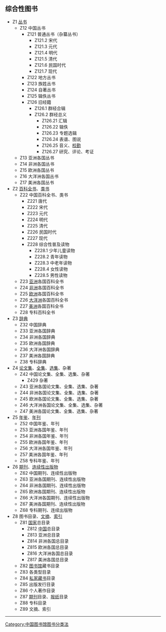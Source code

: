 {{缺少序言|time=2020-12-22T03:00:58+00:00}}
{{Unreferenced|time=2020-12-22T03:00:58+00:00}}
==综合性图书==
*Z1 [[丛书|丛书]]
**Z12 中国丛书
***Z121 普通丛书（杂纂丛书）
****Z121.2 宋代
****Z121.3 元代
****Z121.4 明代
****Z121.5 清代
****Z121.6 民国时代
****Z121.7 现代
***Z122 地方丛书
***Z123 族姓丛书
***Z124 自著丛书
***Z125 辑佚丛书
***Z126 旧经籍
****Z126.1 群经合辑
****Z126.2 群经总义
*****Z126.21 汇辑
*****Z126.22 辑佚 
*****Z126.23 专题选辑
*****Z126.24 表谱、图说
*****Z126.25 音义、[[校勘|校勘]]
*****Z126.27 研究、评论、考证
**Z13 亚洲各国丛书
**Z14 非洲各国丛书
**Z15 欧洲各国丛书
**Z16 大洋洲各国丛书
**Z17 美洲各国丛书
*Z2 [[百科全书|百科全书]]、[[类书|类书]]
**Z22 中国百科全书、类书
***Z221 唐代
***Z222 宋代
***Z223 元代
***Z224 明代
***Z225 清代
***Z226 民国时代
***Z227 现代
***Z228 综合性普及读物
****Z228.1 少年儿童读物
****Z228.2 青年读物
****Z228.3 中老年读物
****Z228.4 女性读物
****Z228.5 男性读物
**Z23 [[亚洲|亚洲]]各国百科全书
**Z24 [[非洲|非洲]]各国百科全书
**Z25 [[欧洲|欧洲]]各国百科全书
**Z26 [[大洋洲|大洋洲]]各国百科全书
**Z27 [[美洲|美洲]]各国百科全书
**Z28 专科百科全书
*Z3 [[辞典|辞典]]
**Z32 中国辞典
**Z33 亚洲各国辞典
**Z34 非洲各国辞典
**Z35 欧洲各国辞典
**Z36 大洋洲各国辞典
**Z37 美洲各国辞典
**Z38 专科辞典
*Z4 [[论文集|论文集]]、[[全集|全集]]、[[选集|选集]]、杂著
**Z42 中国论文集、全集、选集、杂著
***Z429 杂著
**Z43 亚洲各国论文集、全集、选集、杂著
**Z44 非洲各国论文集、全集、选集、杂著
**Z45 欧洲各国论文集、全集、选集、杂著
**Z46 大洋洲各国论文集、全集、选集、杂著
**Z47 美洲各国论文集、全集、选集、杂著
*Z5 [[年鉴|年鉴]]、[[年刊|年刊]]
**Z52 中国年鉴、年刊
**Z53 亚洲各国年鉴、年刊
**Z54 非洲各国年鉴、年刊
**Z55 欧洲各国年鉴、年刊
**Z56 大洋洲各国年鉴、年刊
**Z57 美洲各国年鉴、年刊
**Z58 专科年鉴、年刊
*Z6 [[期刊|期刊]]、[[连续性出版物|连续性出版物]]
**Z62 中国期刊、连续性出版物
**Z63 亚洲各国期刊、连续性出版物
**Z64 非洲各国期刊、连续性出版物
**Z65 欧洲各国期刊、连续性出版物
**Z66 大洋洲各国期刊、连续性出版物
**Z67 美洲各国期刊、连续性出版物
**Z68 专科期刊、连续出版物
*Z8 图书目录、[[文摘|文摘]]、[[索引|索引]]
**Z81 [[国家|国家]]总目录
***Z812 [[中国|中国]]总目录
***Z813 亚洲总目录
***Z814 非洲各国总目录
***Z815 欧洲各国总目录
***Z816 大洋洲各国总目录
***Z817 美洲各国总目录
**Z82 [[图书馆|图书馆]]藏书目录
**Z83 各类型目录
**Z84 [[私家藏书|私家藏书]]目录
**Z85 出版发行目录
**Z86 个人著作目录
**Z87 [[期刊|期刊]]目录、[[报纸|报纸]]目录
**Z88 专科目录
**Z89 文摘、索引

----

{{CLC}}

[[Category:中国图书馆图书分类法|Category:中国图书馆图书分类法]]